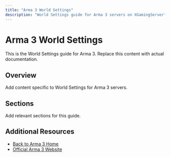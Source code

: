 ```yaml
---
title: "Arma 3 World Settings"
description: "World Settings guide for Arma 3 servers on XGamingServer"
---
```


# Arma 3 World Settings

This is the World Settings guide for Arma 3. Replace this content with actual documentation.

## Overview

Add content specific to World Settings for Arma 3 servers.

## Sections

Add relevant sections for this guide.

## Additional Resources

- [Back to Arma 3 Home](./index)
- [Official Arma 3 Website](https://example.com)
